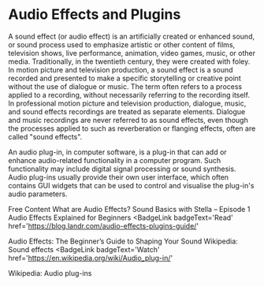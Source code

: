 # Audio Effects and Plugins

A sound effect (or audio effect) is an artificially created or enhanced sound, or sound process used to emphasize artistic or other content of films, television shows, live performance, animation, video games, music, or other media. Traditionally, in the twentieth century, they were created with foley. In motion picture and television production, a sound effect is a sound recorded and presented to make a specific storytelling or creative point without the use of dialogue or music. The term often refers to a process applied to a recording, without necessarily referring to the recording itself. In professional motion picture and television production, dialogue, music, and sound effects recordings are treated as separate elements. Dialogue and music recordings are never referred to as sound effects, even though the processes applied to such as reverberation or flanging effects, often are called "sound effects".

An audio plug-in, in computer software, is a plug-in that can add or enhance audio-related functionality in a computer program. Such functionality may include digital signal processing or sound synthesis. Audio plug-ins usually provide their own user interface, which often contains GUI widgets that can be used to control and visualise the plug-in's audio parameters.

<ResourceGroupTitle>Free Content</ResourceGroupTitle>
<BadgeLink badgeText='Watch' href='https://www.youtube.com/watch?v=NJ2WzLg5rDc'>
  What are Audio Effects? Sound Basics with Stella – Episode 1
</BadgeLink>
<BadgeLink badgeText='Watch' href='https://www.youtube.com/watch?v=LrzPMKg4dyU'>
  Audio Effects Explained for Beginners
</BadgeLink>
<BadgeLink
  badgeText='Read'
  href='https://blog.landr.com/audio-effects-plugins-guide/'
>
  Audio Effects: The Beginner’s Guide to Shaping Your Sound
</BadgeLink>
<BadgeLink badgeText='Watch' href='https://en.wikipedia.org/wiki/Sound_effect/'>
  Wikipedia: Sound effects
</BadgeLink>
<BadgeLink
  badgeText='Watch'
  href='https://en.wikipedia.org/wiki/Audio_plug-in/'
>
  Wikipedia: Audio plug-ins
</BadgeLink>
